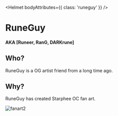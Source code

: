 
<Helmet
    bodyAttributes={{
        class: 'runeguy'
    }}
/>

<Container>
    
<Banner>

# RuneGuy
#### AKA [Runeer, RanG, DARKrune]

## Who?
RuneGuy is a OG artist friend from a long time ago.

## Why?
RuneGuy has created Starphee OC fan art.

<Container className="small-pic">

![fanart2](images/fanart2.png)

</Container>

</Banner>

</Container>